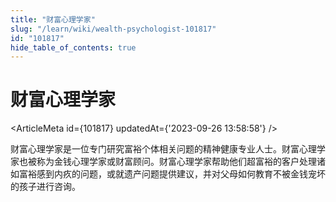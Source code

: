 ```yaml
---
title: "财富心理学家"
slug: "/learn/wiki/wealth-psychologist-101817"
id: "101817"
hide_table_of_contents: true
---
```



# 财富心理学家

<ArticleMeta id={101817} updatedAt={'2023-09-26 13:58:58'} />
<div className='border-solid border-b border-t-0 my-4 border-[var(--ifm-color-gray-300)]' />

财富心理学家是一位专门研究富裕个体相关问题的精神健康专业人士。财富心理学家也被称为金钱心理学家或财富顾问。财富心理学家帮助他们超富裕的客户处理诸如富裕感到内疚的问题，或就遗产问题提供建议，并对父母如何教育不被金钱宠坏的孩子进行咨询。
